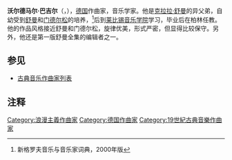 {{Infobox classical
| 中文名 = 巴吉尔
| 画像 = Woldemar Bargiel als Berliner Professor im Jahr 1885.jpg
| 附注 =      
| 原文名 = Woldemar Bargiel
| 国别 = 德国    
| 出生日期 = 1828年10月3日
| 出生地 = 柏林
| 逝世日期 = 1897年2月23日(68歲)
| 逝世地 = 柏林
| 所属时期 = 浪漫主义
| 所属乐派 =  
| 擅长作品类型 = 室内乐，钢琴曲
| 代表作 = 三首钢琴三重奏，四首弦乐四重奏，钢琴组曲，小品等
| 师从 = [[莫谢莱斯|莫谢莱斯]]，[[加德|加德]]
| 学生 = [[戈多夫斯基|戈多夫斯基]]
| 官方网站 = 
}}

'''沃尔德马尔·巴吉尔'''（{{lang-de|'''Woldemar Bargiel'''}}，{{bd|1828年|10月3日|1897年|2月23日|catIdx=Bargiel, Woldemar}}），[[德国|德国]]作曲家，音乐学家。他是[[克拉拉·舒曼|克拉拉·舒曼]]的异父弟，自幼受到[[舒曼|舒曼]]和[[门德尔松|门德尔松]]的培养，<ref>新格罗夫音乐与音乐家词典，2000年版</ref>后到[[莱比锡音乐学院|莱比锡音乐学院]]学习，毕业后在柏林任教。他的作品风格接近舒曼和门德尔松，旋律优美，形式严密，但显得比较保守。另外，他还是第一版舒曼全集的编辑者之一。

==参见==
* [[古典音乐作曲家列表|古典音乐作曲家列表]]

==注释==
<references/>

{{Authority control}}
{{DEFAULTSORT:Bargiel, Woldemar}}

[[Category:浪漫主義作曲家|Category:浪漫主義作曲家]]
[[Category:德国作曲家|Category:德国作曲家]]
[[Category:19世紀古典音樂作曲家|Category:19世紀古典音樂作曲家]]